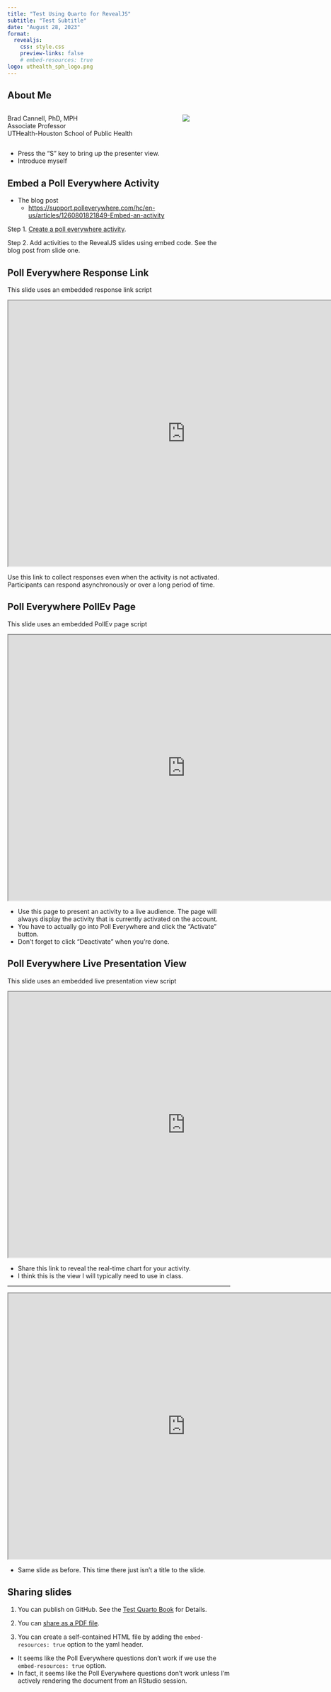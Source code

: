 ```yaml
---
title: "Test Using Quarto for RevealJS"
subtitle: "Test Subtitle"
date: "August 28, 2023"
format: 
  revealjs:
    css: style.css
    preview-links: false
    # embed-resources: true
logo: uthealth_sph_logo.png
---
```


## About Me

::: columns
::: {.column style="vertical-align: middle;"}
Brad Cannell, PhD, MPH\
Associate Professor\
UTHealth-Houston School of Public Health
:::

::: {.column style="vertical-align: middle;"}
![](cannell-headshot.jpg)
:::
:::

::: notes
- Press the "S" key to bring up the presenter view.
- Introduce myself
:::

## Embed a Poll Everywhere Activity

- The blog post
  - <https://support.polleverywhere.com/hc/en-us/articles/1260801821849-Embed-an-activity>{target=_blank}
  
Step 1. [Create a poll everywhere activity](https://www.polleverywhere.com/home){target=_blank}.

Step 2. Add activities to the RevealJS slides using embed code. See the blog post from slide one.

## Poll Everywhere Response Link {.scrollable}

This slide uses an embedded response link script

<iframe src="https://pollev-embeds.com/multiple_choice_polls/FPlbstLvb1V50ATBZLzIj/respond" width="800px" height="600px"></iframe>

::: notes
Use this link to collect responses even when the activity is not activated. Participants can respond asynchronously or over a long period of time.
:::

## Poll Everywhere PollEv Page {.scrollable}

This slide uses an embedded PollEv page script

<iframe src="https://pollev-embeds.com/cannell" width="800px" height="600px"></iframe>

::: notes
- Use this page to present an activity to a live audience. The page will always display the activity that is currently activated on the account.
- You have to actually go into Poll Everywhere and click the "Activate" button.
- Don't forget to click "Deactivate" when you're done.
:::

## Poll Everywhere Live Presentation View {.scrollable}

This slide uses an embedded live presentation view script

<iframe src="https://embed.polleverywhere.com/multiple_choice_polls/Sj2BkUh8EID48gQPtbpWN?controls=none&short_poll=true" width="800px" height="600px"></iframe>

::: notes
- Share this link to reveal the real-time chart for your activity.
- I think this is the view I will typically need to use in class.
:::

<!-- Use a horizontal rule to create a new slide without a title -->

---

<iframe src="https://embed.polleverywhere.com/multiple_choice_polls/Sj2BkUh8EID48gQPtbpWN?controls=none&short_poll=true" width="800px" height="600px"></iframe>

::: notes
- Same slide as before. This time there just isn't a title to the slide.
:::

## Sharing slides

1. You can publish on GitHub. See the [Test Quarto Book](https://brad-cannell.github.io/test_quarto_book/chapters/slide_presentations.html) for Details.

2. You can [share as a PDF file](https://quarto.org/docs/presentations/revealjs/presenting.html#print-to-pdf). 

3. You can create a self-contained HTML file by adding the `embed-resources: true` option to the yaml header.

::: notes
- It seems like the Poll Everywhere questions don't work if we use the `embed-resources: true` option.
- In fact, it seems like the Poll Everywhere questions don't work unless I'm actively rendering the document from an RStudio session.
:::

  
